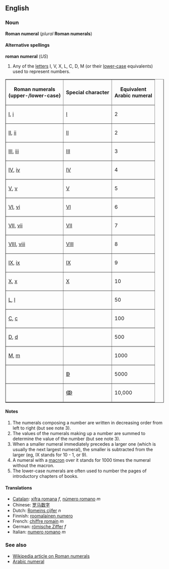 ==English==
===Noun===
'''Roman numeral''' (''plural'' '''Roman numerals''')

====Alternative spellings====
'''roman numeral''' (''US'')

# Any of the [[letter]]s I, V, X, L, C, D, M (or their [[lower-case]] equivalents) used to represent numbers.

<table border="1" cellpadding="5" cellspacing="0" align="center">
<tr><th>Roman numerals<br>(upper-/lower-case)</th><th>Special character</th><th>Equivalent<br>Arabic numeral</th><tr>
<tr><td>[[I]], [[i]]</td><td>[[Ⅰ]]</td><td>2</td></tr>
<tr><td>[[II]], [[ii]]</td><td>[[Ⅱ]]</td><td>2</td></tr>
<tr><td>[[III]], [[iii]]</td><td>[[Ⅲ]]</td><td>3</td></tr>
<tr><td>[[IV]], [[iv]]</td><td>[[Ⅳ]]</td><td>4</td></tr>
<tr><td>[[V]], [[v]]</td><td>[[Ⅴ]]</td><td>5</td></tr>
<tr><td>[[VI]], [[vi]]</td><td>[[Ⅵ]]</td><td>6</td></tr>
<tr><td>[[VII]], [[vii]]</td><td>[[Ⅶ]]</td><td>7</td></tr>
<tr><td>[[VIII]], [[viii]]</td><td>[[Ⅷ]]</td><td>8</td></tr>
<tr><td>[[IX]], [[ix]]</td><td>[[Ⅸ]]</td><td>9</td></tr>
<tr><td>[[X]], [[x]]</td><td>[[Ⅹ]]</td><td>10</td></tr>
<tr><td>[[L]], [[l]]</td><td></td><td>50</td></tr>
<tr><td>[[C]], [[c]]</td><td></td><td>100</td></tr>
<tr><td>[[D]], [[d]]</td><td></td><td>500</td></tr>
<tr><td>[[M]], [[m]]</td><td></td><td>1000</td></tr>
<tr><td></td><td>[[ↁ]]</td><td>5000</td></tr>
<tr><td></td><td>[[ↂ]]</td><td>10,000</td></tr>
</table>

====Notes====
#The numerals composing a number are written in decreasing order from left to right (but see note 3).
#The values of the numerals making up a number are summed to determine the value of the number (but see note 3).
#When a smaller numeral immediately precedes a larger one (which is usually the next largest numeral), the smaller is subtracted from the larger (eg, IX stands for 10 - 1, or 9).
#A numeral with a [[macron]] over it stands for 1000 times the numeral without the macron.
#The lower-case numerals are often used to number the pages of introductory chapters of books.

====Translations====
*[[Catalan]]: [[xifra romana]] ''f'', [[número romano]] ''m''
*Chinese: [[罗马数字]]
*Dutch: [[Romeins cijfer]] ''n''
*Finnish: [[roomalainen numero]]
*French: [[chiffre romain]] ''m''
*German: [[römische Ziffer]] ''f''
*Italian: [[numero romano]] ''m''

=== See also ===
*[[w:Roman numeral|Wikipedia article on Roman numerals]]
*[[Arabic numeral]]